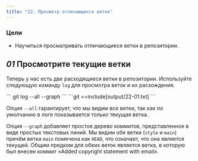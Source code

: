 ```yaml
---
title: "22. Просмотр отличающихся веток"
---
```


### Цели

- Научиться просматривать отличающиеся ветки в репозитории.

## _01_ Просмотрите текущие ветки

Теперь у нас есть две расходящиеся ветки в репозитории. Используйте следующую команду `log` для просмотра веток и их расхождения.

<Run>
```
git log --all --graph
```
</Run>

<Output>
```git
==include[output/22-01.txt]
```
</Output>

Опция `--all` гарантирует, что мы видим все ветки, так как по умолчанию в логе показывается только текущая ветка.

Опция `--graph` добавляет простое дерево коммитов, представленное в виде простых текстовых линий. Мы видим обе ветки (`style` и `main`) причём ветка `main` помечена как `HEAD`, что означает, что она является текущей. Общим предком для обеих веток является ветка, в которую был внесен коммит «Added copyright statement with email».
